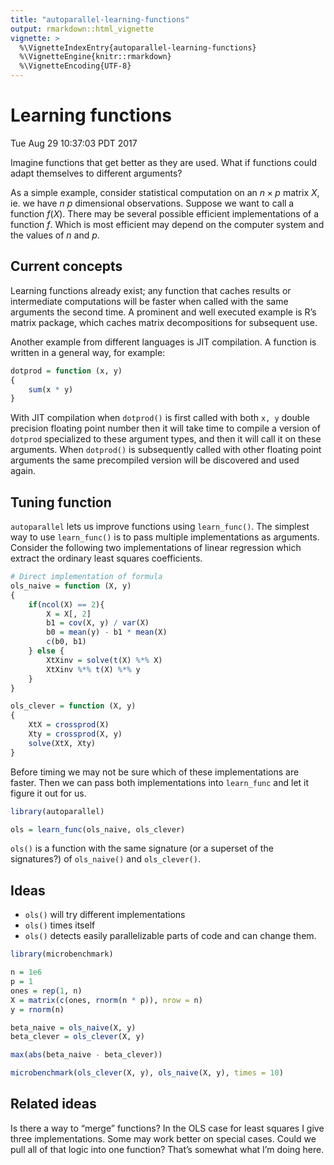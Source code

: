 ```yaml
---
title: "autoparallel-learning-functions"
output: rmarkdown::html_vignette
vignette: >
  %\VignetteIndexEntry{autoparallel-learning-functions}
  %\VignetteEngine{knitr::rmarkdown}
  %\VignetteEncoding{UTF-8}
---
```


# Learning functions

Tue Aug 29 10:37:03 PDT 2017

Imagine functions that get better as they are used. 
What if functions could adapt themselves to different arguments?

As a simple example, consider statistical computation on an $n \times p$
matrix $X$, ie. we have $n$ $p$ dimensional observations. Suppose we want
to call a function $f(X)$. There may be several possible efficient
implementations of a function $f$. Which is most efficient may depend on the
computer system and the values of $n$ and $p$.


## Current concepts

Learning functions already
exist; any function that caches results or intermediate computations will
be faster when called with the same arguments the second time. A prominent
and well executed example is R's matrix package, which caches matrix
decompositions for subsequent use.

Another example from different languages is JIT compilation. A function
is written in a general way, for example:

```R
dotprod = function (x, y)
{
    sum(x * y)
}
```

With JIT compilation when `dotprod()` is first called with both `x, y`
double precision floating point number then it will take time to compile a
version of `dotprod` specialized to these argument types, and then it will
call it on these arguments. When `dotprod()` is subsequently called with other
floating point arguments the same precompiled version will be discovered
and used again.

## Tuning function

`autoparallel` lets us improve functions using `learn_func()`. The simplest
way to use `learn_func()` is to pass multiple implementations as arguments.
Consider the following two implementations of linear regression which
extract the ordinary least squares coefficients.

```R

# Direct implementation of formula
ols_naive = function (X, y)
{
    if(ncol(X) == 2){
        X = X[, 2]
        b1 = cov(X, y) / var(X)
        b0 = mean(y) - b1 * mean(X)
        c(b0, b1)
    } else {
        XtXinv = solve(t(X) %*% X)
        XtXinv %*% t(X) %*% y
    }
}

ols_clever = function (X, y)
{
    XtX = crossprod(X)
    Xty = crossprod(X, y)
    solve(XtX, Xty)
}

```

Before timing we may not be sure which of these implementations are faster.
Then we can pass both implementations into `learn_func` and let it figure
it out for us.

```R

library(autoparallel)

ols = learn_func(ols_naive, ols_clever)

```

`ols()` is a function with the same signature (or a superset of the
signatures?) of `ols_naive()` and `ols_clever()`. 

## Ideas

- `ols()` will try different implementations
- `ols()` times itself
- `ols()` detects easily parallelizable parts of code and can change them.


```R

library(microbenchmark)

n = 1e6
p = 1
ones = rep(1, n)
X = matrix(c(ones, rnorm(n * p)), nrow = n)
y = rnorm(n)

beta_naive = ols_naive(X, y)
beta_clever = ols_clever(X, y)

max(abs(beta_naive - beta_clever))

microbenchmark(ols_clever(X, y), ols_naive(X, y), times = 10)

```



## Related ideas

Is there a way to "merge" functions? In the OLS case for least squares I
give three implementations. Some may work better on special cases. Could we
pull all of that logic into one function? That's somewhat what I'm doing
here.
